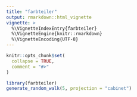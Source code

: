 ```yaml
---
title: "farbteiler"
output: rmarkdown::html_vignette
vignette: >
  %\VignetteIndexEntry{farbteiler}
  %\VignetteEngine{knitr::rmarkdown}
  %\VignetteEncoding{UTF-8}
---
```


```r
knitr::opts_chunk$set(
  collapse = TRUE,
  comment = "#>"
)
```

```r
library(farbteiler)
generate_random_walk(5, projection = "cabinet")
```
